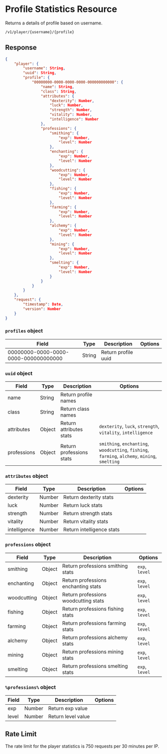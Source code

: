 # Profile Statistics Resource

Returns a details of profile based on username.

```sh
/v1/player/{username}/{profile}
```

## Response

```json
{
    "player": {
        "username": String,
        "uuid": String,
        "profile": {
            "00000000-0000-0000-0000-000000000000": {
                "name": String,
                "class": String,
                "attributes": {
                    "dexterity": Number,
                    "luck": Number,
                    "strength": Number,
                    "vitality": Number,
                    "intelligence": Number
                },
                "professions": {
                    "smithing": {
                        "exp": Number,
                        "level": Number
                    },
                    "enchanting": {
                        "exp": Number,
                        "level": Number
                    },
                    "woodcutting": {
                        "exp": Number,
                        "level": Number
                    },
                    "fishing": {
                        "exp": Number,
                        "level": Number
                    },
                    "farming": {
                        "exp": Number,
                        "level": Number
                    },
                    "alchemy": {
                        "exp": Number,
                        "level": Number
                    },
                    "mining": {
                        "exp": Number,
                        "level": Number
                    },
                    "smelting": {
                        "exp": Number,
                        "level": Number
                    }
                }
            }
        }
    },
    "request": {
        "timestamp": Date,
        "version": Number
    }
}
```

### `profiles` object

| Field                                | Type   | Description         | Options |
| ------------------------------------ | ------ | ------------------- | ------- |
| 00000000-0000-0000-0000-000000000000 | String | Return profile uuid |         |

### `uuid` object

| Field       | Type   | Description              | Options                                                                                        |
| ----------- | ------ | ------------------------ | ---------------------------------------------------------------------------------------------- |
| name        | String | Return profile names     |                                                                                                |
| class       | String | Return class names       |                                                                                                |
| attributes  | Object | Return attributes stats  | `dexterity`, `luck`, `strength`, `vitality`, `intelligence`                                    |
| professions | Object | Return professions stats | `smithing`, `enchanting`, `woodcutting`, `fishing`, `farming`, `alchemy`, `mining`, `smelting` |

### `attributes` object

| Field        | Type   | Description               | Options |
| ------------ | ------ | ------------------------- | ------- |
| dexterity    | Number | Return dexterity stats    |         |
| luck         | Number | Return luck stats         |         |
| strength     | Number | Return strength stats     |         |
| vitality     | Number | Return vitality stats     |         |
| intelligence | Number | Return intelligence stats |         |

### `professions` object

| Field       | Type   | Description                          | Options        |
| ----------- | ------ | ------------------------------------ | -------------- |
| smithing    | Object | Return professions smithing stats    | `exp`, `level` |
| enchanting  | Object | Return professions enchanting stats  | `exp`, `level` |
| woodcutting | Object | Return professions woodcutting stats | `exp`, `level` |
| fishing     | Object | Return professions fishing stats     | `exp`, `level` |
| farming     | Object | Return professions farming stats     | `exp`, `level` |
| alchemy     | Object | Return professions alchemy stats     | `exp`, `level` |
| mining      | Object | Return professions mining stats      | `exp`, `level` |
| smelting    | Object | Return professions smelting stats    | `exp`, `level` |

### `%professions%` object

| Field | Type   | Description        | Options |
| ----- | ------ | ------------------ | ------- |
| exp   | Number | Return exp value   |         |
| level | Number | Return level value |         |

## Rate Limit

The rate limit for the player statistics is 750 requests per 30 minutes per IP.
